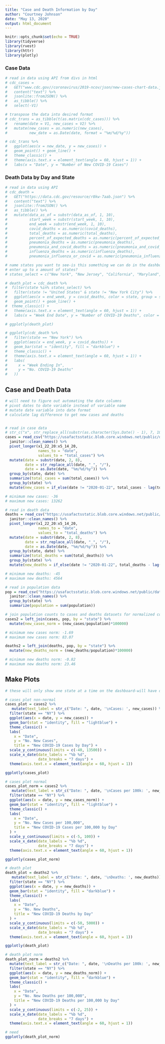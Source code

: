 ```yaml
---
title: "Case and Death Information by Day"
author: "Courtney Johnson"
date: "May 13, 2020"
output: html_document
---
```


```r
knitr::opts_chunk$set(echo = TRUE)
library(tidyverse)
library(rvest)
library(httr)
library(plotly)
```

### Case Data 
```r
# read in data using API from divs in html
# cdc_cases = 
#   GET("www.cdc.gov//coronavirus/2019-ncov/json/new-cases-chart-data.json") %>%
#   content("text") %>%
#   jsonlite::fromJSON() %>%
#   as_tibble() %>%
#   select(-V1)

# transpose the data into desired format
# cdc_trans = as_tibble(t(as.matrix(cdc_cases))) %>%
#   rename(date = V1, new_cases = V2) %>%
#   mutate(new_cases = as.numeric(new_cases),
#          new_date = as.Date(date, format = "%m/%d/%y"))

# cdc_trans %>%
#   ggplot(aes(x = new_date, y = new_cases)) +
#   geom_point() + geom_line() +
#   theme_classic() +
#   theme(axis.text.x = element_text(angle = 60, hjust = 1)) +
#   labs(x = "Date", y = "Number of New COVID-19 Cases")
```

### Death Data by Day and State
```r
# read in data using API
# cdc_death = 
#   GET("https://data.cdc.gov/resource/r8kw-7aab.json") %>%
#   content("text") %>%
#   jsonlite::fromJSON() %>%
#   as_tibble() %>%
#   mutate(data_as_of = substr(data_as_of, 1, 10),
#          start_week = substr(start_week, 1, 10),
#          end_week = substr(end_week, 1, 10),
#          covid_deaths = as.numeric(covid_deaths),
#          total_deaths = as.numeric(total_deaths),
#          percent_of_expected_deaths = as.numeric(percent_of_expected_deaths),
#          pneumonia_deaths = as.numeric(pneumonia_deaths),
#          pneumonia_and_covid_deaths = as.numeric(pneumonia_and_covid_deaths),
#          influenza_deaths = as.numeric(influenza_deaths),
#          pneumonia_influenza_or_covid = as.numeric(pneumonia_influenza_or_covid))

# name states you want to see-is this something we can do in the dashboard?
# enter up to x amount of states?
# states_select = c("New York", "New Jersey", "California", "Maryland", "Arizona", "Washington", "New Jersey")

# death_plot = cdc_death %>%
#  filter(state %in% states_select) %>%
#   filter(state != "United States" & state != "New York City") %>%
#   ggplot(aes(x = end_week, y = covid_deaths, color = state, group = state)) +
#   geom_point() + geom_line() +
#  theme_classic() +
#   theme(axis.text.x = element_text(angle = 60, hjust = 1)) +
#   labs(x = "Week End Date", y = "Number of COVID-19 Deaths", color = "State")

# ggplotly(death_plot)

# ggplotly(cdc_death %>%
#   filter(state == "New York") %>%
#   ggplot(aes(x = end_week, y = covid_deaths)) +
#   geom_bar(stat = "identity", fill = "darkblue") +
#   theme_classic() +
#   theme(axis.text.x = element_text(angle = 60, hjust = 1)) +
#   labs(
#     x = "Week Ending In",
#     y = "No. COVID-19 Deaths"
#   ))
```

## Case and Death Data 
```r
# will need to figure out automating the date columns
# pivot dates to date variable instead of variable name
# mutate date variable into date format
# calculate lag difference to get new cases and deaths


# read in case data
# str_c("x", str_replace_all(substr(as.character(Sys.Date() - 1), 7, 10), "-", "_"), "_20") does not work when it comes to knitting
cases = read_csv("https://usafactsstatic.blob.core.windows.net/public/data/covid-19/covid_confirmed_usafacts.csv", col_names = TRUE) %>%
  janitor::clean_names() %>%
  pivot_longer(x1_22_20:x5_14_20,
               names_to = "date",
               values_to = "total_cases") %>%
  mutate(date = substr(date, 2, 8),
         date = str_replace_all(date, "_", "/"),
         date = as.Date(date, "%m/%d/%y")) %>%
  group_by(state, date) %>%
  summarize(total_cases = sum(total_cases)) %>%
  group_by(state) %>%
  mutate(new_cases = if_else(date != "2020-01-22", total_cases - lag(total_cases), total_cases))

# minimum new cases: -36
# maximum new cases: 13262

# read in death data
deaths = read_csv("https://usafactsstatic.blob.core.windows.net/public/data/covid-19/covid_deaths_usafacts.csv", col_names = TRUE) %>%
  janitor::clean_names() %>%
  pivot_longer(x1_22_20:x5_14_20,
               names_to = "date",
               values_to = "total_deaths") %>%
  mutate(date = substr(date, 2, 8),
         date = str_replace_all(date, "_", "/"),
         date = as.Date(date, "%m/%d/%y")) %>%
  group_by(state, date) %>%
  summarize(total_deaths = sum(total_deaths)) %>%
  group_by(state) %>%
  mutate(new_deaths = if_else(date != "2020-01-22", total_deaths - lag(total_deaths), total_deaths))

# minimum new deaths: -45
# maximum new deaths: 4564

# read in population data
pop = read_csv("https://usafactsstatic.blob.core.windows.net/public/data/covid-19/covid_county_population_usafacts.csv", col_names = TRUE) %>%
  janitor::clean_names() %>%
  group_by(state) %>%
  summarize(population = sum(population))

# join population counts to cases and deaths datasets for normalized counts
cases2 = left_join(cases, pop, by = "state") %>%
  mutate(new_cases_norm = (new_cases/population)*100000)

# minimum new cases norm: -1.69
# maximum new cases norm: 83.07

deaths2 = left_join(deaths, pop, by = "state") %>%
  mutate(new_deaths_norm = (new_deaths/population)*100000)

# minimum new deaths norm: -0.82
# maximum new deaths norm: 23.46
```


## Make Plots
```r
# these will only show one state at a time on the dashboard-will have drop down menu

# cases plot non-normal
cases_plot = cases2 %>%
   mutate(text_label = str_c("Date: ", date, '\nCases: ', new_cases)) %>%
  filter(state == "NY") %>%
  ggplot(aes(x = date, y = new_cases)) +
  geom_bar(stat = "identity", fill = "lightblue") +
  theme_classic() +
  labs(
    x = "Date",
    y = "No. New Cases",
    title = "New COVID-19 Cases by Day") +
  scale_y_continuous(limits = c(-40, 13500)) +
  scale_x_date(date_labels = "%b %d",
               date_breaks = "7 days") +
  theme(axis.text.x = element_text(angle = 60, hjust = 1))

ggplotly(cases_plot)

# cases plot normal
cases_plot_norm = cases2 %>%
   mutate(text_label = str_c("Date: ", date, '\nCases per 100k: ', new_cases_norm)) %>%
  filter(state == "NY") %>%
  ggplot(aes(x = date, y = new_cases_norm)) +
  geom_bar(stat = "identity", fill = "lightblue") +
  theme_classic() +
  labs(
    x = "Date",
    y = "No. New Cases per 100,000",
    title = "New COVID-19 Cases per 100,000 by Day"
  ) +
  scale_y_continuous(limits = c(-5, 100)) +
  scale_x_date(date_labels = "%b %d",
               date_breaks = "7 days") +
  theme(axis.text.x = element_text(angle = 60, hjust = 1))

ggplotly(cases_plot_norm)

# death plot
death_plot = deaths2 %>%
   mutate(text_label = str_c("Date: ", date, '\nDeaths: ', new_deaths)) %>%
  filter(state == "NY") %>%
  ggplot(aes(x = date, y = new_deaths)) +
  geom_bar(stat = "identity", fill = "darkblue") +
  theme_classic() +
  labs(
    x = "Date",
    y = "No. New Deaths",
    title = "New COVID-19 Deaths by Day"
  ) +
  scale_y_continuous(limits = c(-50, 5000)) +
  scale_x_date(date_labels = "%b %d",
               date_breaks = "7 days") +
  theme(axis.text.x = element_text(angle = 60, hjust = 1))

ggplotly(death_plot)

# death plot norm
death_plot_norm = deaths2 %>%
  mutate(text_label = str_c("Date: ", date, '\nDeaths per 100k: ', new_deaths_norm)) %>%
  filter(state == "NY") %>%
  ggplot(aes(x = date, y = new_deaths_norm)) +
  geom_bar(stat = "identity", fill = "darkblue") +
  theme_classic() +
  labs(
    x = "Date",
    y = "No. New Deaths per 100,000",
    title = "New COVID-19 Deaths per 100,000 by Day"
  ) +
  scale_y_continuous(limits = c(-2, 25)) +
  scale_x_date(date_labels = "%b %d",
               date_breaks = "7 days") +
  theme(axis.text.x = element_text(angle = 60, hjust = 1))

# need
ggplotly(death_plot_norm)

```

